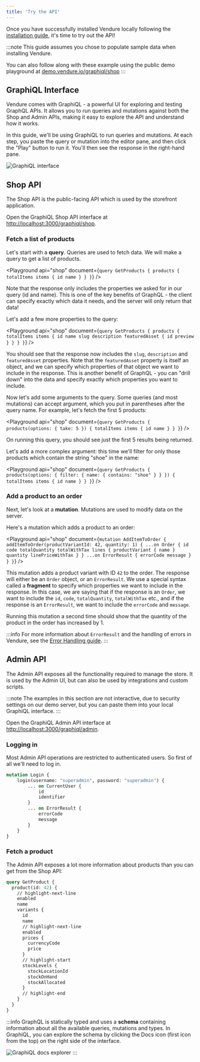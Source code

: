 ```yaml
---
title: 'Try the API'
---
```



Once you have successfully installed Vendure locally following the [installation guide](/guides/getting-started/installation),
it's time to try out the API!

:::note
This guide assumes you chose to populate sample data when installing Vendure.

You can also follow along with these example using the public demo playground at [demo.vendure.io/graphiql/shop](https://demo.vendure.io/graphiql/shop)
:::

## GraphiQL Interface

Vendure comes with GraphiQL - a powerful UI for exploring and testing GraphQL APIs. It allows you to run queries and mutations
against both the Shop and Admin APIs, making it easy to explore the API and understand how it works.

In this guide, we'll be using GraphiQL to run queries and mutations. At each step, you paste the query or mutation into the
editor pane, and then click the "Play" button to run it. You'll then see the response in the right-hand pane.

![GraphiQL interface](./graphiql.jpeg)

## Shop API

The Shop API is the public-facing API which is used by the storefront application.

Open the GraphiQL Shop API interface at [http://localhost:3000/graphiql/shop](http://localhost:3000/graphiql/shop).

### Fetch a list of products

Let's start with a **query**. Queries are used to fetch data. We will make a query to get a list of products.

<Playground
    api="shop"
    document={`
query GetProducts {
    products {
      totalItems
      items {
        id
        name
      }
    }
}
`}
/>

Note that the response only includes the properties we asked for in our query (id and name). This is one of the key benefits
of GraphQL - the client can specify exactly which data it needs, and the server will only return that data!

Let's add a few more properties to the query:

<Playground
    api="shop"
    document={`
query GetProducts {
    products {
      totalItems
      items {
        id
        name
        slug
        description
        featuredAsset {
          id
          preview
        }
      }
    }
}
`}
/>

You should see that the response now includes the `slug`, `description` and `featuredAsset` properties. Note that the
`featuredAsset` property is itself an object, and we can specify which properties of that object we want to include in the
response. This is another benefit of GraphQL - you can "drill down" into the data and specify exactly which properties you
want to include.

Now let's add some arguments to the query. Some queries (and most mutations) can accept argument, which you put in parentheses
after the query name. For example, let's fetch the first 5 products:

<Playground
    api="shop"
    document={`
query GetProducts {
    products(options: { take: 5 }) {
      totalItems
      items {
        id
        name
      }
    }
}
`}
/>

On running this query, you should see just the first 5 results being returned.

Let's add a more complex argument: this time we'll filter for only those products which contain the string "shoe" in the
name:

<Playground
    api="shop"
    document={`
query GetProducts {
    products(options: {
      filter: {
        name: {
          contains: "shoe"
        }
      }
    }) {
      totalItems
      items {
        id
        name
      }
    }
}
`}
/>

### Add a product to an order

Next, let's look at a **mutation**. Mutations are used to modify data on the server.

Here's a mutation which adds a product to an order:

<Playground
    api="shop"
    document={`
mutation AddItemToOrder {
    addItemToOrder(productVariantId: 42, quantity: 1) {
      ...on Order {
        id
        code
        totalQuantity
        totalWithTax
        lines {
          productVariant {
            name
          }
          quantity
          linePriceWithTax
        }
      }
      ...on ErrorResult {
        errorCode
        message
      }
    }
}
`}
/>

This mutation adds a product variant with ID `42` to the order. The response will either be an `Order` object, or an `ErrorResult`.
We use a special syntax called a **fragment** to specify which properties we want to include in the response. In this case,
we are saying that if the response is an `Order`, we want to include the `id`, `code`, `totalQuantity`, `totalWithTax` etc., and
if the response is an `ErrorResult`, we want to include the `errorCode` and `message`.

Running this mutation a second time should show that the quantity of the product in the order has increased by 1.

:::info
For more information about `ErrorResult` and the handling of errors in Vendure, see the [Error Handling guide](/guides/developer-guide/error-handling).
:::

## Admin API

The Admin API exposes all the functionality required to manage the store. It is used by the Admin UI, but can also be used
by integrations and custom scripts.

:::note
The examples in this section are not interactive, due to security settings on our demo server,
but you can paste them into your local GraphiQL interface.
:::

Open the GraphiQL Admin API interface at [http://localhost:3000/graphiql/admin](http://localhost:3000/graphiql/admin).

### Logging in

Most Admin API operations are restricted to authenticated users. So first of all we'll need to log in.

```graphql title="Admin API"
mutation Login {
    login(username: "superadmin", password: "superadmin") {
        ... on CurrentUser {
            id
            identifier
        }
        ... on ErrorResult {
            errorCode
            message
        }
    }
}
```

### Fetch a product

The Admin API exposes a lot more information about products than you can get from the Shop API:

```graphql title="Admin API"
query GetProduct {
  product(id: 42) {
    // highlight-next-line
    enabled
    name
    variants {
      id
      name
      // highlight-next-line
      enabled
      prices {
        currencyCode
        price
      }
      // highlight-start
      stockLevels {
        stockLocationId
        stockOnHand
        stockAllocated
      }
      // highlight-end
    }
  }
}
```

:::info
GraphQL is statically typed and uses a **schema** containing information about all the available queries, mutations and types. In GraphiQL,
you can explore the schema by clicking the Docs icon (first icon from the top) on the right side of the interface.

![GraphiQL docs explorer](./graphiql-docs.jpeg)
:::

